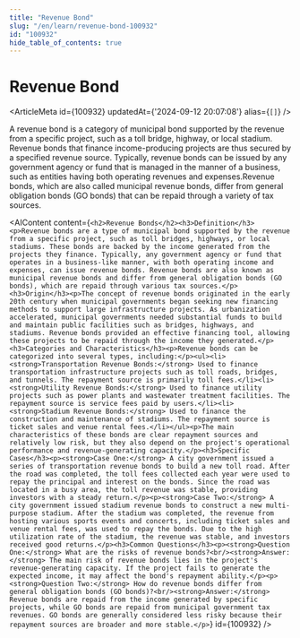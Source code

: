 ```yaml
---
title: "Revenue Bond"
slug: "/en/learn/revenue-bond-100932"
id: "100932"
hide_table_of_contents: true
---
```



# Revenue Bond

<ArticleMeta id={100932} updatedAt={'2024-09-12 20:07:08'} alias={`[]`} />
<div className='border-solid border-b border-t-0 my-4 border-[var(--ifm-color-gray-300)]' />

A revenue bond is a category of municipal bond supported by the revenue from a specific project, such as a toll bridge, highway, or local stadium. Revenue bonds that finance income-producing projects are thus secured by a specified revenue source. Typically, revenue bonds can be issued by any government agency or fund that is managed in the manner of a business, such as entities having both operating revenues and expenses.Revenue bonds, which are also called municipal revenue bonds, differ from general obligation bonds (GO bonds) that can be repaid through a variety of tax sources.

<AIContent content={`<h2>Revenue Bonds</h2><h3>Definition</h3><p>Revenue bonds are a type of municipal bond supported by the revenue from a specific project, such as toll bridges, highways, or local stadiums. These bonds are backed by the income generated from the projects they finance. Typically, any government agency or fund that operates in a business-like manner, with both operating income and expenses, can issue revenue bonds. Revenue bonds are also known as municipal revenue bonds and differ from general obligation bonds (GO bonds), which are repaid through various tax sources.</p><h3>Origin</h3><p>The concept of revenue bonds originated in the early 20th century when municipal governments began seeking new financing methods to support large infrastructure projects. As urbanization accelerated, municipal governments needed substantial funds to build and maintain public facilities such as bridges, highways, and stadiums. Revenue bonds provided an effective financing tool, allowing these projects to be repaid through the income they generated.</p><h3>Categories and Characteristics</h3><p>Revenue bonds can be categorized into several types, including:</p><ul><li><strong>Transportation Revenue Bonds:</strong> Used to finance transportation infrastructure projects such as toll roads, bridges, and tunnels. The repayment source is primarily toll fees.</li><li><strong>Utility Revenue Bonds:</strong> Used to finance utility projects such as power plants and wastewater treatment facilities. The repayment source is service fees paid by users.</li><li><strong>Stadium Revenue Bonds:</strong> Used to finance the construction and maintenance of stadiums. The repayment source is ticket sales and venue rental fees.</li></ul><p>The main characteristics of these bonds are clear repayment sources and relatively low risk, but they also depend on the project's operational performance and revenue-generating capacity.</p><h3>Specific Cases</h3><p><strong>Case One:</strong> A city government issued a series of transportation revenue bonds to build a new toll road. After the road was completed, the toll fees collected each year were used to repay the principal and interest on the bonds. Since the road was located in a busy area, the toll revenue was stable, providing investors with a steady return.</p><p><strong>Case Two:</strong> A city government issued stadium revenue bonds to construct a new multi-purpose stadium. After the stadium was completed, the revenue from hosting various sports events and concerts, including ticket sales and venue rental fees, was used to repay the bonds. Due to the high utilization rate of the stadium, the revenue was stable, and investors received good returns.</p><h3>Common Questions</h3><p><strong>Question One:</strong> What are the risks of revenue bonds?<br/><strong>Answer:</strong> The main risk of revenue bonds lies in the project's revenue-generating capacity. If the project fails to generate the expected income, it may affect the bond's repayment ability.</p><p><strong>Question Two:</strong> How do revenue bonds differ from general obligation bonds (GO bonds)?<br/><strong>Answer:</strong> Revenue bonds are repaid from the income generated by specific projects, while GO bonds are repaid from municipal government tax revenues. GO bonds are generally considered less risky because their repayment sources are broader and more stable.</p>`} id={100932} />
